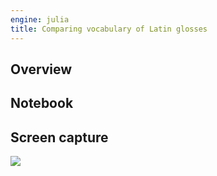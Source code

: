 ```yaml
---
engine: julia
title: Comparing vocabulary of Latin glosses
---
```


:::{.callout-caution title="Content TBA"}
:::


## Overview

## Notebook



## Screen capture

![](./glossing-vocab.png)